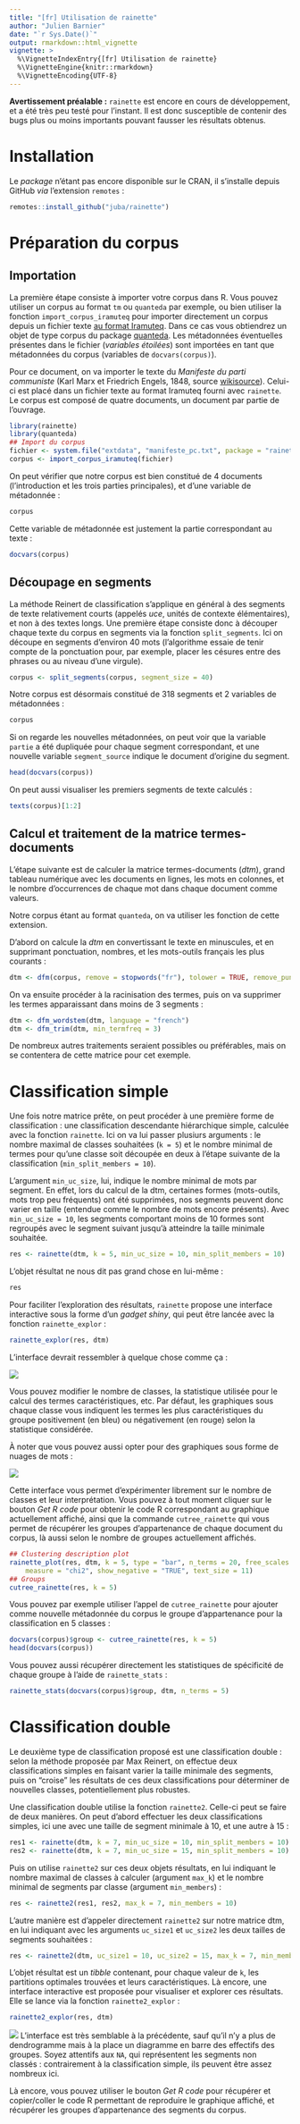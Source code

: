```yaml
---
title: "[fr] Utilisation de rainette"
author: "Julien Barnier"
date: "`r Sys.Date()`"
output: rmarkdown::html_vignette
vignette: >
  %\VignetteIndexEntry{[fr] Utilisation de rainette}
  %\VignetteEngine{knitr::rmarkdown}
  %\VignetteEncoding{UTF-8}
---
```


**Avertissement préalable :** `rainette` est encore en cours de développement, et a été très peu testé pour l'instant. Il est donc susceptible de contenir des bugs plus ou moins importants pouvant fausser les résultats obtenus.


# Installation

Le *package* n'étant pas encore disponible sur le CRAN, il s'installe depuis GitHub *via* l'extension `remotes` :

```r
remotes::install_github("juba/rainette")
```


# Préparation du corpus

## Importation

La première étape consiste à importer votre corpus dans R. Vous pouvez utiliser un corpus au format `tm` ou `quanteda` par exemple, ou bien utiliser la fonction `import_corpus_iramuteq` pour importer directement un corpus depuis un fichier texte [au format Iramuteq](http://www.iramuteq.org/documentation/formatage-des-corpus-texte). Dans ce cas vous obtiendrez un objet de type corpus du package [quanteda](https://quanteda.io). Les métadonnées éventuelles présentes dans le fichier (*variables étoilées*) sont importées en tant que métadonnées du corpus (variables de `docvars(corpus)`).

Pour ce document, on va importer le texte du *Manifeste du parti communiste* (Karl Marx et Friedrich Engels, 1848, source [wikisource](https://fr.wikisource.org/wiki/Manifeste_du_parti_communiste/Lafargue)). Celui-ci est placé dans un fichier texte au format Iramuteq fourni avec `rainette`. Le corpus est composé de quatre documents, un document par partie de l'ouvrage.

```r
library(rainette)
library(quanteda)
## Import du corpus
fichier <- system.file("extdata", "manifeste_pc.txt", package = "rainette")
corpus <- import_corpus_iramuteq(fichier)
```

On peut vérifier que notre corpus est bien constitué de 4 documents (l'introduction et les trois parties principales), et d'une variable de métadonnée :

```r
corpus
```

Cette variable de métadonnée est justement la partie correspondant au texte :

```r
docvars(corpus)
```


## Découpage en segments

La méthode Reinert de classification s'applique en général à des segments de texte relativement courts (appelés *uce*, unités de contexte élémentaires), et non à des textes longs. Une première étape consiste donc à découper chaque texte du corpus en segments via la fonction `split_segments`. Ici on découpe en segments d'environ 40 mots (l'algorithme essaie de tenir compte de la ponctuation pour, par exemple, placer les césures entre des phrases ou au niveau d'une virgule).

```r
corpus <- split_segments(corpus, segment_size = 40)
```

Notre corpus est désormais constitué de 318 segments et 2 variables de métadonnées :

```r
corpus
```

Si on regarde les nouvelles métadonnées, on peut voir que la variable `partie` a été dupliquée pour chaque segment correspondant, et une nouvelle variable `segment_source` indique le document d'origine du segment.

```r
head(docvars(corpus))
```

On peut aussi visualiser les premiers segments de texte calculés :

```r
texts(corpus)[1:2]
```


## Calcul et traitement de la matrice termes-documents

L'étape suivante est de calculer la matrice termes-documents (*dtm*), grand tableau numérique avec les documents en lignes, les mots en colonnes, et le nombre d'occurrences de chaque mot dans chaque document comme valeurs.

Notre corpus étant au format `quanteda`, on va utiliser les fonction de cette extension.

D'abord on calcule la *dtm* en convertissant le texte en minuscules, et en supprimant ponctuation, nombres, et les mots-outils français les plus courants :

```r
dtm <- dfm(corpus, remove = stopwords("fr"), tolower = TRUE, remove_punct = TRUE, remove_numbers = TRUE)
```

On va ensuite procéder à la racinisation des termes, puis on va supprimer les termes apparaissant dans moins de 3 segments :

```r
dtm <- dfm_wordstem(dtm, language = "french")
dtm <- dfm_trim(dtm, min_termfreq = 3)
```

De nombreux autres traitements seraient possibles ou préférables, mais on se contentera de cette matrice pour cet exemple.


# Classification simple

Une fois notre matrice prête, on peut procéder à une première forme de classification : une classification descendante hiérarchique simple, calculée avec la fonction `rainette`. Ici on va lui passer plusiurs arguments : le nombre maximal de classes souhaitées (`k = 5`) et le nombre minimal de termes pour qu'une classe soit découpée en deux à l'étape suivante de la classification (`min_split_members = 10`).

L'argument `min_uc_size`, lui, indique le nombre minimal de mots par segment. En effet, lors du calcul de la dtm, certaines formes (mots-outils, mots trop peu fréquents) ont été supprimées, nos segments peuvent donc varier en taille (entendue comme le nombre de mots encore présents). Avec `min_uc_size = 10`, les segments comportant moins de 10 formes sont regroupés avec le segment suivant jusqu'à atteindre la taille minimale souhaitée.

```r
res <- rainette(dtm, k = 5, min_uc_size = 10, min_split_members = 10)
```

L'objet résultat ne nous dit pas grand chose en lui-même :

```r
res
```

Pour faciliter l'exploration des résultats, `rainette` propose une interface interactive sous la forme d'un *gadget shiny*, qui peut être lancée avec la fonction `rainette_explor` :

```r
rainette_explor(res, dtm)
```

L'interface devrait ressembler à quelque chose comme ça :

![](rainette_explor_pc.png)

Vous pouvez modifier le nombre de classes, la statistique utilisée pour le calcul des termes caractéristiques, etc. Par défaut, les graphiques sous chaque classe vous indiquent les termes les plus caractéristiques du groupe positivement (en bleu) ou négativement (en rouge) selon la statistique considérée.

À noter que vous pouvez aussi opter pour des graphiques sous forme de nuages de mots :

![](rainette_explor_pc_cloud.png)

Cette interface vous permet d'expérimenter librement sur le nombre de classes et leur interprétation. Vous pouvez à tout moment cliquer sur le bouton *Get R code* pour obtenir le code R correspondant au graphique actuellement affiché, ainsi que la commande `cutree_rainette` qui vous permet de récupérer les groupes d'appartenance de chaque document du corpus, là aussi selon le nombre de groupes actuellement affichés.

```r
## Clustering description plot
rainette_plot(res, dtm, k = 5, type = "bar", n_terms = 20, free_scales = FALSE,
    measure = "chi2", show_negative = "TRUE", text_size = 11)
## Groups
cutree_rainette(res, k = 5)
```

Vous pouvez par exemple utiliser l'appel de `cutree_rainette` pour ajouter comme nouvelle métadonnée du corpus le groupe d'appartenance pour la classification en 5 classes :

```r
docvars(corpus)$group <- cutree_rainette(res, k = 5)
head(docvars(corpus))
```

Vous pouvez aussi récupérer directement les statistiques de spécificité de chaque groupe à l'aide de `rainette_stats` :

```r
rainette_stats(docvars(corpus)$group, dtm, n_terms = 5)
```



# Classification double

Le deuxième type de classification proposé est une classification double : selon la méthode proposée par Max Reinert, on effectue deux classifications simples en faisant varier la taille minimale des segments, puis on "croise" les résultats de ces deux classifications pour déterminer de nouvelles classes, potentiellement plus robustes.

Une classification double utilise la fonction `rainette2`. Celle-ci peut se faire de deux manières. On peut d'abord effectuer les deux classifications simples, ici une avec une taille de segment minimale à 10, et une autre à 15 :

```r
res1 <- rainette(dtm, k = 7, min_uc_size = 10, min_split_members = 10)
res2 <- rainette(dtm, k = 7, min_uc_size = 15, min_split_members = 10)
```

Puis on utilise `rainette2` sur ces deux objets résultats, en lui indiquant le nombre maximal de classes à calculer (argument `max_k`) et le nombre minimal de segments par classe (argument `min_members`) :

```r
res <- rainette2(res1, res2, max_k = 7, min_members = 10)
```

L'autre manière est d'appeler directement `rainette2` sur notre matrice dtm, en lui indiquant avec les arguments `uc_size1` et `uc_size2` les deux tailles de segments souhaitées :

```r
res <- rainette2(dtm, uc_size1 = 10, uc_size2 = 15, max_k = 7, min_members = 10)
```

L'objet résultat est un *tibble* contenant, pour chaque valeur de `k`, les partitions optimales trouvées et leurs caractéristiques. Là encore, une interface interactive est proposée pour visualiser et explorer ces résultats. Elle se lance via la fonction `rainette2_explor` :

```r
rainette2_explor(res, dtm)
```

![](rainette2_explor.png)
L'interface est très semblable à la précédente, sauf qu'il n'y a plus de dendrogramme mais à la place un diagramme en barre des effectifs des groupes. Soyez attentifs aux `NA`, qui représentent les segments non classés : contrairement à la classification simple, ils peuvent être assez nombreux ici.

Là encore, vous pouvez utiliser le bouton *Get R code* pour récupérer et copier/coller le code R permettant de reproduire le graphique affiché, et récupérer les groupes d'appartenance des segments du corpus.

